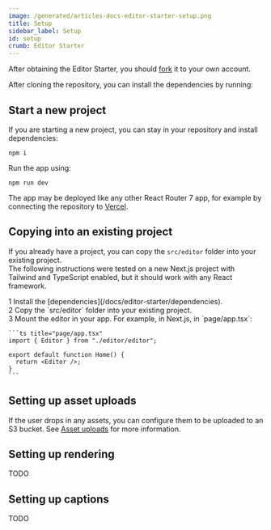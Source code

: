 ```yaml
---
image: /generated/articles-docs-editor-starter-setup.png
title: Setup
sidebar_label: Setup
id: setup
crumb: Editor Starter
---
```


After obtaining the Editor Starter, you should [fork](https://github.com/remotion-dev/editor-starter/fork) it to your own account.

After cloning the repository, you can install the dependencies by running:

## Start a new project

If you are starting a new project, you can stay in your repository and install dependencies:

```
npm i
```

Run the app using:

```
npm run dev
```

The app may be deployed like any other React Router 7 app, for example by connecting the repository to [Vercel](https://vercel.com).

## Copying into an existing project

If you already have a project, you can copy the `src/editor` folder into your existing project.  
The following instructions were tested on a new Next.js project with Tailwind and TypeScript enabled, but it should work with any React framework.

<div>
  <div>
    <Step>1</Step> Install the [dependencies](/docs/editor-starter/dependencies).
  </div>
  <div>
    <Step>2</Step> Copy the `src/editor` folder into your existing project.
  </div>
  <div>
    <Step>3</Step> Mount the editor in your app. For example, in Next.js, in `page/app.tsx`:

    ```ts title="page/app.tsx"
    import { Editor } from "./editor/editor";

    export default function Home() {
      return <Editor />;
    }
    ```

  </div>
</div>

## Setting up asset uploads

If the user drops in any assets, you can configure them to be uploaded to an S3 bucket. See [Asset uploads](/docs/editor-starter/asset-uploads) for more information.

## Setting up rendering

TODO

## Setting up captions

TODO
